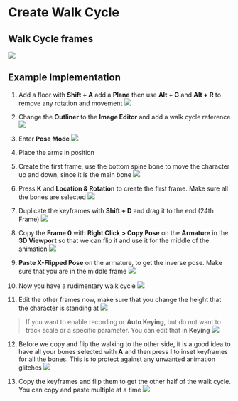 # Create Walk Cycle

## Walk Cycle frames
![](./assets/walk-cycle-reference-with-frames.jpg)

## Example Implementation
1. Add a floor with **Shift + A** add a **Plane** then use **Alt + G** and **Alt + R** to remove any rotation and movement
![](./assets/add-floor.png)

2. Change the **Outliner** to the **Image Editor** and add a walk cycle reference
![](./assets/image-editor-walk-cycle.png)

3. Enter **Pose Mode**
![](./assets/enter-pose-mode.png)

4. Place the arms in position

5. Create the first frame, use the bottom spine bone to move the character up and down, since it is the main bone
![](./assets/create-first-frame.gif)

6. Press **K** and **Location & Rotation** to create the first frame. Make sure all the bones are selected
![](./assets/add-frame-to-dopesheet.png)

7. Duplicate the keyframes with **Shift + D** and drag it to the end (24th Frame)
![](./assets/duplicate-keyframes.png)

8. Copy the **Frame 0** with **Right Click > Copy Pose** on the **Armature** in the **3D Viewport** so that we can flip it and use it for the middle of the animation
![](./assets/copy-pose.png)

9. **Paste X-Flipped Pose** on the armature, to get the inverse pose. Make sure that you are in the middle frame 
![](./assets/paste-x-flipped-bose.png)

10. Now you have a rudimentary walk cycle
![](./assets/rudimentary-walk-cycle.gif)

11. Edit the other frames now, make sure that you change the height that the character is standing at
![](./assets/change-height-while-animating.gif)
> If you want to enable recording or **Auto Keying**, but do not want to track scale or a specific parameter. You can edit that in **Keying**
> ![](./assets/aut-keying-changes.png)

12. Before we copy and flip the walking to the other side, it is a good idea to have all your bones selected with **A** and then press **I** to inset keyframes for all the bones. This is to protect against any unwanted animation glitches
![](./assets/inset-keyframes-for-reassurance.gif)

13. Copy the keyframes and flip them to get the other half of the walk cycle. You can copy and paste multiple at a time
![](./assets/copy-and-flip-walk-cycle.gif)